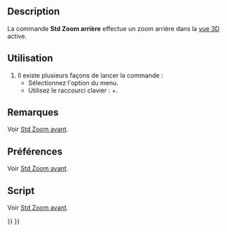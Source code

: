 <languages/>

{{Docnav/fr
|[[Std_ViewZoomIn/fr|Zoom avant]]
|[[Std_ViewBoxZoom/fr|Zoom fenêtre]]
|[[Std_View_Menu/fr|Menu Affichage]]
|IconL=Std_ViewZoomIn.svg
|IconR=Std_ViewBoxZoom.svg
|IconC=Freecad.svg
}}

{{GuiCommand/fr
|Name=Std ViewZoomOut
|Name/fr=Std Zoom arrière
|MenuLocation=Affichage → Zoom‏‎ → Zoom arrière
|Workbenches=Tous
|Shortcut={{KEY|Ctrl}}+{{KEY|-}}
|SeeAlso=[[Std_ViewZoomIn/fr|Std Zoom avant]], [[Std_ViewBoxZoom/fr|Std Zoom de sélection]]
}}

==Description==

La commande '''Std Zoom arrière''' effectue un zoom arrière dans la [[3D_view/fr|vue 3D]] active.

<span id="Usage"></span>
==Utilisation==

# Il existe plusieurs façons de lancer la commande :
#* Sélectionnez l'option {{MenuCommand|Affichage → Zoom → [[Image:Std_ViewZoomOut.svg|16px]] Zoom arrière}} du menu.
#* Utilisez le raccourci clavier : {{KEY|Ctrl}}+{{KEY|-}}.

<span id="Notes"></span>
==Remarques==

Voir [[Std_ViewZoomIn/fr#Remarques|Std Zoom avant]].

<span id="Preferences"></span>
==Préférences==

Voir [[Std_ViewZoomIn/fr#Préférences|Std Zoom avant]].

<span id="Scripting"></span>
==Script==

Voir [[Std_ViewZoomIn/fr#Script|Std Zoom avant]].


{{Docnav/fr
|[[Std_ViewZoomIn/fr|Zoom avant]]
|[[Std_ViewBoxZoom/fr|Zoom fenêtre]]
|[[Std_View_Menu/fr|Menu Affichage]]
|IconL=Std_ViewZoomIn.svg
|IconR=Std_ViewBoxZoom.svg
|IconC=Freecad.svg
}}

{{Std_Base_navi{{#translation:}}}}
{{Userdocnavi{{#translation:}}}}